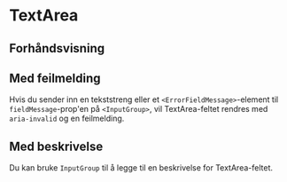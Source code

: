 
<Meta of={TextAreaStories} />

# TextArea

## Forhåndsvisning

<Canvas of={TextAreaStories.Standard} />
<Controls of={TextAreaStories.Standard} />

## Med feilmelding

Hvis du sender inn en tekststreng eller et `<ErrorFieldMessage>`-element til 
`fieldMessage`-prop'en på `<InputGroup>`, vil TextArea-feltet rendres med `aria-invalid` og en feilmelding.

<Canvas of={TextAreaStories.FieldMessage} />
<Controls of={TextAreaStories.FieldMessage} />

## Med beskrivelse

Du kan bruke `InputGroup` til å legge til en beskrivelse for TextArea-feltet.

<Canvas of={TextAreaStories.WithDescription} />